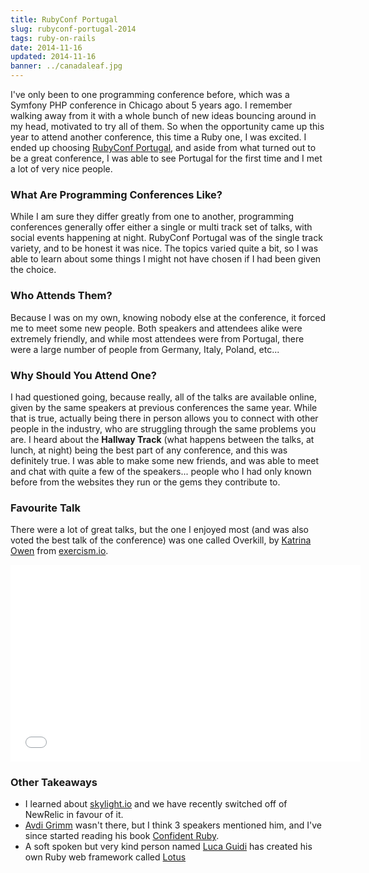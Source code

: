 ```yaml
---
title: RubyConf Portugal
slug: rubyconf-portugal-2014
tags: ruby-on-rails
date: 2014-11-16
updated: 2014-11-16
banner: ../canadaleaf.jpg
---
```


I've only been to one programming conference before, which was a Symfony PHP conference in Chicago about 5 years ago. I remember walking away from it with a whole bunch of new ideas bouncing around in my head, motivated to try all of them. So when the opportunity came up this year to attend another conference, this time a Ruby one, I was excited. I ended up choosing [RubyConf Portugal](http://rubyconf.pt), and aside from what turned out to be a great conference, I was able to see Portugal for the first time and I met a lot of very nice people. 
 
### What Are Programming Conferences Like? 
 
While I am sure they differ greatly from one to another, programming conferences generally offer either a single or multi track set of talks, with social events happening at night. RubyConf Portugal was of the single track variety, and to be honest it was nice. The topics varied quite a bit, so I was able to learn about some things I might not have chosen if I had been given the choice. 
 
### Who Attends Them? 
 
Because I was on my own, knowing nobody else at the conference, it forced me to meet some new people. Both speakers and attendees alike were extremely friendly, and while most attendees were from Portugal, there were a large number of people from Germany, Italy, Poland, etc... 
 
### Why Should You Attend One? 
 
I had questioned going, because really, all of the talks are available online, given by the same speakers at previous conferences the same year. While that is true, actually being there in person allows you to connect with other people in the industry, who are struggling through the same problems you are. I heard about the **Hallway Track** (what happens between the talks, at lunch, at night) being the best part of any conference, and this was definitely true. I was able to make some new friends, and was able to meet and chat with quite a few of the speakers... people who I had only known before from the websites they run or the gems they contribute to. 
 
### Favourite Talk 
 
There were a lot of great talks, but the one I enjoyed most (and was also voted the best talk of the conference) was one called Overkill, by [Katrina Owen](https://twitter.com/kytrinyx) from [exercism.io](http://exercism.io/). 
 
<iframe width="560" height="315" src="//www.youtube.com/embed/GWEEPt8VvmU" frameborder="0" allowfullscreen></iframe> 
 
### Other Takeaways 
 
- I learned about [skylight.io](http://skylight.io) and we have recently switched off of NewRelic in favour of it. 
- [Avdi Grimm](https://twitter.com/avdi) wasn't there, but I think 3 speakers mentioned him, and I've since started reading his book [Confident Ruby](http://www.amazon.com/Confident-Ruby-Patterns-Joyful-Coding-ebook/dp/B00ETE0D2S). 
- A soft spoken but very kind person named [Luca Guidi](https://twitter.com/jodosha) has created his own Ruby web framework called [Lotus](http://lotusrb.org)